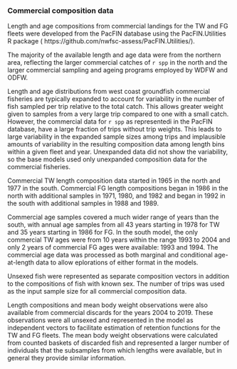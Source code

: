 ### Commercial composition data

Length and age compositions from commercial landings 
for the TW and FG fleets were developed 
from the PacFIN database using the PacFIN.Utilities R package (
https://github.com/nwfsc-assess/PacFIN.Utilities/).

The majority of the available length and age data were from the northern area,
reflecting the larger commercial catches of `r spp` in the north and the 
larger commercial sampling and ageing programs employed by WDFW and ODFW.

Length and age distributions from west coast groundfish commercial fisheries
are typically expanded to account for variability in the number of fish sampled
per trip relative to the total catch. This allows greater weight given to samples
from a very large trip compared to one with a small catch. However,
the commercial data for `r spp` as representedi in the PacFIN database,
have a large fraction of trips without trip weights. This leads to
large variability in the expanded sample sizes among trips and implausible amounts
of variability in the resulting composition data among length bins within a given
fleet and year. Unexpanded data did not show the variability, so the base models
used only unexpanded composition data for the commercial fisheries.

Commercial TW length composition data started in 1965 in the north and 
1977 in the south. Commercial FG length compositions 
began in 1986 in the north with additional samples in 1971, 1980, 
and 1982 and began in 1992 in the south with additional samples in 1988 and 1989.

Commercial age samples covered a much wider range of years than the south, 
with annual age samples from all 43 years starting in 1978 for TW and 35 years 
starting in 1986 for FG. In the south model, the only commercial TW ages were 
from 10 years within the range 1993 to 2004 and only 2 years of commercial FG 
ages were available: 1993 and 1994. The commercial age data was processed as
both marginal and conditional age-at-length data to allow eplorations of either
format in the models.

Unsexed fish were represented as separate composition vectors in addition to the 
compositions of fish with known sex.
The number of trips was used as the input sample size for all commercial 
composition data.

Length compositions and mean body weight observations were also available 
from commercial discards for the years 2004 to 2019. These observations were 
all unsexed and represented in the model as independent vectors to facilitate
estimation of retention functions for the TW and FG fleets. The mean body weight
observations were calculated from counted baskets of discarded fish and represented
a larger number of individuals that the subsamples from which lengths were available,
but in general they provide similar information.
